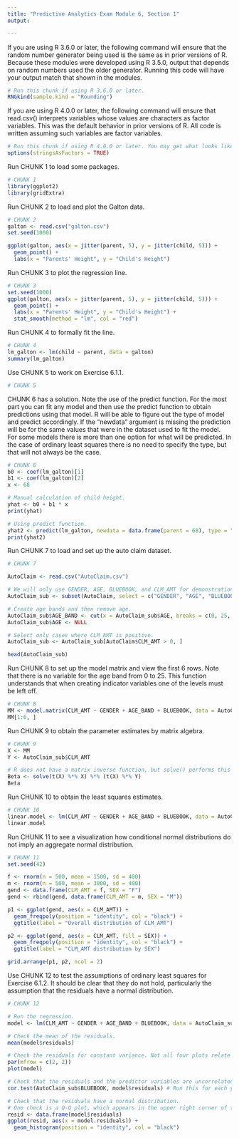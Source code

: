 ---
title: "Predictive Analytics Exam Module 6, Section 1"
output:

---
If you are using R 3.6.0 or later, the following command will ensure that the random number generator being used is the same as in prior versions of R. Because these modules were developed using R 3.5.0, output that depends on random numbers used the older generator. Running this code will have your output match that shown in the modules.


```{r}
# Run this chunk if using R 3.6.0 or later.
RNGkind(sample.kind = "Rounding")
```

If you are using R 4.0.0 or later, the following command will ensure that read.csv() interprets variables whose values are characters as factor variables. This was the default behavior in prior versions of R. All code is written assuming such variables are factor variables.

```{r}
# Run this chunk if using R 4.0.0 or later. You may get what looks like an error message. It can be ignored.
options(stringsAsFactors = TRUE)
```

Run CHUNK 1 to load some packages.

```{r setup}
# CHUNK 1
library(ggplot2)
library(gridExtra)
```

Run CHUNK 2 to load and plot the Galton data.

```{r galton plot}
# CHUNK 2
galton <- read.csv("galton.csv")
set.seed(1000)

ggplot(galton, aes(x = jitter(parent, 5), y = jitter(child, 5))) +
  geom_point() +
  labs(x = "Parents' Height", y = "Child's Height")
```

Run CHUNK 3 to plot the regression line.

```{r}
# CHUNK 3
set.seed(1000)
ggplot(galton, aes(x = jitter(parent, 5), y = jitter(child, 5))) +
  geom_point() +
  labs(x = "Parents' Height", y = "Child's Height") +
  stat_smooth(method = "lm", col = "red")
```

Run CHUNK 4 to formally fit the line.

```{r model_summary}
# CHUNK 4
lm_galton <- lm(child ~ parent, data = galton)
summary(lm_galton)
```
  
Use CHUNK 5 to work on Exercise 6.1.1.

```{r Answer 6.1.1}
# CHUNK 5

```

CHUNK 6 has a solution. Note the use of the predict function. For the most part you can fit any model and then use the predict function to obtain predictions using that model. R will be able to figure out the type of model and predict accordingly. If the "newdata" argument is missing the prediction will be for the same values that were in the dataset used to fit the model. For some models there is more than one option for what will be predicted. In the case of ordinary least squares there is no need to specify the type, but that will not always be the case.

```{r 6.1.1 solution}
# CHUNK 6
b0 <- coef(lm_galton)[1]
b1 <- coef(lm_galton)[2]
x <- 68

# Manual calculation of child height.
yhat <- b0 + b1 * x
print(yhat)

# Using predict function.
yhat2 <- predict(lm_galton, newdata = data.frame(parent = 68), type = "response")
print(yhat2)
```

Run CHUNK 7 to load and set up the auto claim dataset.

```{r}
# CHUNK 7

AutoClaim <- read.csv("AutoClaim.csv")

# We will only use GENDER, AGE, BLUEBOOK, and CLM_AMT for demonstration.
AutoClaim_sub <- subset(AutoClaim, select = c("GENDER", "AGE", "BLUEBOOK", "CLM_AMT"))

# Create age bands and then remove age.
AutoClaim_sub$AGE_BAND <- cut(x = AutoClaim_sub$AGE, breaks = c(0, 25, 35, 45, 55, 65, 85))
AutoClaim_sub$AGE <- NULL

# Select only cases where CLM_AMT is positive.
AutoClaim_sub <- AutoClaim_sub[AutoClaim$CLM_AMT > 0, ]

head(AutoClaim_sub)
```

Run CHUNK 8 to set up the model matrix and view the first 6 rows. Note that there is no variable for the age band from 0 to 25. This function understands that when creating indicator variables one of the levels must be left off.

```{r}
# CHUNK 8
MM <- model.matrix(CLM_AMT ~ GENDER + AGE_BAND + BLUEBOOK, data = AutoClaim_sub)
MM[1:6, ]
```

Run CHUNK 9 to obtain the parameter estimates by matrix algebra.

```{r}
# CHUNK 9
X <- MM
Y <- AutoClaim_sub$CLM_AMT

# R does not have a matrix inverse function, but solve() performs this task.
Beta <- solve(t(X) %*% X) %*% (t(X) %*% Y)
Beta
```

Run CHUNK 10 to obtain the least squares estimates.

```{r lm_model}
# CHUNK 10
linear.model <- lm(CLM_AMT ~ GENDER + AGE_BAND + BLUEBOOK, data = AutoClaim_sub)
linear.model
```

Run CHUNK 11 to see a visualization how conditional normal distributions do not imply an aggregate normal distribution.

```{r }
# CHUNK 11
set.seed(42)

f <- rnorm(n = 500, mean = 1500, sd = 400)
m <- rnorm(n = 500, mean = 3000, sd = 400)
gend <- data.frame(CLM_AMT = f, SEX = "F")
gend <- rbind(gend, data.frame(CLM_AMT = m, SEX = "M"))

p1 <- ggplot(gend, aes(x = CLM_AMT)) +
  geom_freqpoly(position = "identity", col = "black") +
  ggtitle(label = "Overall distribution of CLM_AMT")

p2 <- ggplot(gend, aes(x = CLM_AMT, fill = SEX)) +
  geom_freqpoly(position = "identity", col = "black") +
  ggtitle(label = "CLM_AMT distribution by SEX")

grid.arrange(p1, p2, ncol = 2)
```

Use CHUNK 12 to test the assumptions of ordinary least squares for Exercise 6.1.2. It should be clear that they do not hold, particularly the assumption that the residuals have a normal distribution.

```{r}
# CHUNK 12

# Run the regression.
model <- lm(CLM_AMT ~ GENDER + AGE_BAND + BLUEBOOK, data = AutoClaim_sub)

# Check the mean of the residuals.
mean(model$residuals)

# Check the residuals for constant variance. Not all four plots relate to this assumption.
par(mfrow = c(2, 2))
plot(model)

# Check that the residuals and the predictor variables are uncorrelated.
cor.test(AutoClaim_sub$BLUEBOOK, model$residuals) # Run this for each your predictor variables

# Check that the residuals have a normal distribution.
# One check is a Q-Q plot, which appears in the upper right corner of the plots made when checking for constant variance. Another option is to make a histogram of the residuals.
resid <- data.frame(model$residuals)
ggplot(resid, aes(x = model.residuals)) +
  geom_histogram(position = "identity", col = "black")
```
